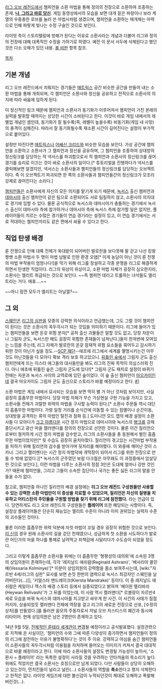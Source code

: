 [[리그 오브 레전드]]에서 챔피언을 소환 마법을 통해 정의의 전장으로 소환하여 조종하는 존재.  '''[[플레이어|나, 그리고 바로 당신]]'''. 게임 동영상에서의 모습을 보면 대개 짙은 파랑이나 보라 계열의 우중충한 로브를 눌러 쓴 마법사처럼 생겼으며, 챔피언을 소환하는 매개체는 마력으로 인해 파랗게 빛나는 수정 구슬인 것으로 보인다.

라이엇 측이 스토리텔링에 방해가 된다는 이유로 소환사라는 개념과 더불어 리그와 정의의 전장에 대해 대폭적인 수정을 가하기로 하였다. 예전 이 문서 서두에 삭제된다고 했던 것은 다소 오해가 있던 내용. [[리그%20오브%20레전드/비판#s-3.2|롤 비판]] 항목 참조. 


[[목차]]

== 기본 개념 ==
리그 오브 레전드에서 치뤄지는 경기들은 [[매트릭스]] 공간 비슷한 공간을 만들어 내는 소환 마법을 통해 개최되며, 각 챔피언은 소환사와 정신을 공유하고 전적으로 소환사의 의지에 따라 싸움에 임하게 된다. 

이 정신적인 링크 때문에 챔피언과 소환사가 동기화가 이루어져서 챔피언이 가진 본래의 실력을 발휘할 때까지는 상당한 시간이 소비된다고 한다. 이것이 바로 게임 내에서의 레벨업 개념인 셈인데, 동기화가 잘 될수록(즉, 레벨이 높을수록) 비동기화(게임 내 사망)의 충격이 심해진다. 따라서 잘 동기화될수록 재소환 시간이 길어진다는 설정이 부가적으로 붙어있다.

설정만 따진다면 [[매트릭스]]나 [[어쌔신 크리드]]와 비슷한 모습을 보인다. 가상 공간에 챔피언을 소환하고 소환사가 그 챔피언과 정신을 공유하며, 그 챔피언을 조종하여 상대방의 정신링크를 담당하는 적 넥서스를 파괴함으로서 적 챔피언과 소환사의 정신링크를 끊어 경기를 승리로 이끄는 것이 바로 소환사의 일이다.[* 튜토리얼을 진행하다가 넥서스를 클릭해보면 알겠지만, 넥서스는 소환사들과 챔피언들의 정신링크를 담당하는 오브젝트이다. 즉 이 오브젝트가 파괴되면 한 쪽의 소환사들과 챔피언들간의 정신링크가 모조리 강제로 끊어진다는 소리다.]

[[챔피언]]들은 소환사에게 자신의 모든 의지를 맡기게 되기 때문에, [[녹서스]] 출신 챔피언과 [[데마시아]] 출신 챔피언이 같은 팀으로 소환되어도 서로 팀킬하지 않고, 소환사의 의지대로 경기에 임할 수 있다. 물론 공식적으로 녹서스와 데마시아가 충돌하는 경기에서 녹서스 출신이 데마시아 측에 참가하거나 데마시아 측에 녹서스 측에 참가할 일은 없지만, 플레이어들이 치르는 수많은 경기들이 연습 경기라는 설정이 있고, 이 연습 경기에서는 서로 적대하는 챔피언끼리도 같은 편에서 싸울 수 있다고 한다.

== 직업 탄생 배경 ==
룬 전쟁으로 인해 대륙 전체가 쑥대밭이 되어버린 발로란을 보다못해 팔 걷고 나선 킹왕짱쌘 소환 마법사 두 명이 마법 남발로 인한 환경 오염[* 이게 농담이 아닌 것이 룬 전쟁의 마법 부작용이 엄청나다!]을 막기 위해 리그를 창설하고 각종 분쟁을 리그로 해결하게 하면서 탄생한 직업이다. 리그의 위상이 위상이고, 소환 마법 자체가 굉장히 심오한지라, 소환사는 엘리트 취급되는 것으로 보인다. ~~즉 챔피언 데리고 트롤하는 녀석들도 엘리트라는 거다. 에휴....~~

~~아니 잠깐 모두가 엘리트는 아닐껄?~~
== 그 외 ==
[[스웨인]]은 [[리그의 심판]]을 모종의 강력한 의식이라고 언급했는데, 그도 그럴 것이 챔피언이 된다는 것은 소환사의 꼭두각시가 되는 것임을 의미하기 때문이다. 리그에 들어가 있는 챔피언들을 보면 온갖 위험 분자[* 공허 출신 괴물들은 말할 것도 없고, 당장 자운이나 그림자 군도, 녹서스만 해도 굉장히 위험한 존재들이 넘쳐난다.]들이 한꺼번에 모여있는 느낌을 주는데, 리그 자체가 발로란의 온갖 잠재적 위험 요소들을 묶어두고 감시하기 위한 것이 아닌가 싶을 정도.--[[SCP 재단]]--애초에 리그에서 세계를 멸명시키는건 아무것도 아닌것들을 다 모아다 확보 격리 보호 하고있으니. [[뒤틀린 숲]]에서 그림자 군도 출신 챔피언에게 뜨는 이스터 에그들의 대사들만을 봐도 리그의 진짜 목적이 의심스러워 진다. 아니 애초에 뒤틀린 숲은 그림자 군도에 있다![* 그림자 군도 패치로 설정이 바뀌기 전에는 자운과 녹서스 사이의 교역로에 있던 숲이었다. 이 숲 출신 챔피언이 [[마오카이]]인데 결국 마오카이도 그림자 군도 출신으로 스토리가 바뀔 예정이라고 한다. [http://www.inven.co.kr/board/powerbbs.php?come_idx=2778&l=24094 #]]

소환 마법은 게임 내에서 묘사되는 모습을 보면 딱히 별 거 아닌 것처럼 보이지만, 사실 굉장히 흠좀무한 마법이다. 당장 마법 자체가 무슨 가상현실 구현 기능을 가지고 있고, 소환사들 전체가 괴랄한 위력의 마법을 구사할 능력이 된다.[* 소환사 주문들 역시 대단히 흠좀무한 마법이다. 가령 일정 거리를 순식간에 이동할 수 있는 점멸이나 순간이동, 상대방을 공격하는 류의 마법인 탈진과 점화 등.] 도미니언 모드 맵의 배경 설정이 소환사들 다 모아다가 [[크고 아름다운]] 시간 정지 마법으로 데마시아와 녹서스의 [[병크]]를 강제 중단시키고 광산 마을 캘러맨다를 정의의 전장으로 선언한 것이다. 물론 이건 질리언으로부터 철저하게 시간 정지 마법을 감수받고, 리그의 소환사들을 총 동원해서 벌인 흠좀무한 마법이었지만[* 뒷 수습도 굉장히 골치아팠다. 질리언이 겪고있는 시간마법 부작용을 피하기 위해 질리언의 감수를 받아가며 뒷처리를 해야했다. 이 와중에 깨어난 것이 스카너. 그리고 캘러멘다는 시간 정지 마법덕에 개막장이 되어서 리그를 위한 전장으로 만들 수 밖에 없었다.][* 녹서스의 군주였던 보람 다크월은 아무래도 이 과정중에서 암살당한 것으로 보인다.], 이런 마법을 다루는 소환사의 정점 3인은 도대체 얼마나 강한 것인가? 때문에 챔피언들, 그리고 그들이 소속한 집단이나 국가는 좋든 싫든 리그의 말을 안 들을 수가 없다.

참고로, 챔피언중 하나인 질리언의 배경 설정에는 '''리그 오브 레전드 구성원들만 사용할 수 있는 강력한 소환 마법만이 이 증상을 치료할 수 있었으며, 질리언은 자신의 질병을 치유하고 어티스탄의 주민들을 구원할 방법을 찾기 위해 리그에 참전했다.''' 라는 언급이 있다. 당연하게도 리그 오브 레전드의 구성원들은 '''플레이어''' 또한 해당되는 사항이다. 즉, 설정상 플레이어들은 단순히 재능있는 엘리트 수준이 아니라 이미 권위있는 실력자 수준의 괴수들인 것이다.

물론 이러한 흠좀무한 위력 덕분에 자칫 마법이 꼬일 경우 굉장히 위험한 것으로 보인다. [[리 신]]의 경우 원래 소환사의 길을 걷던 천재였으나, 성급하게 첫 소환을 시도하다가 발로란 어딘가의 마을 하나를 통채로 날려먹고 죄책감에 시달리다가 수도승이 되었을 정도다.

그리고 이렇게 흠좀무한 소환사들 위에는 더 흠좀무한 '형평성의 대의회'에 소속된 3명의 상임의원이 존재하는데, 각각 '레지날드 애쉬람(Reginald Ashram)', '베사리아 콜민예(Vessaria Kolminye)'[* 이분이 상임의원의 강력함을 몸소 보여주시는데, [wiki:"자르반 4세/리그의 심판" 묘사를 보면 손짓 한번의 염력으로 녹서스 최강자인 스웨인을 날려버린다(...)]], '키얼스타 맨드레이크(Kiersta Mandrake)' 등이다. 이 중 레지날드 애쉬람은 케일이나 잭스의 배경 스토리 등에서 실종되었다고 밝혀져 '헤이완 렐리바쉬(Heywan Relivash)'가 그 뒤를 이었는데, 이 사람 역시 캘러맨다[* 르블랑이 자르반4세로 모습을 바꿔 녹서스와 데마시아를 치고받고 싸우게 한 사건. 이 사건의 사태가 점점 커지자, 상술되었듯 캘러맨다 전체에 역장을 걸고 리그의 새로운 전장으로 선포, [수정의 상처]를 만들었다.]를 둘러싼 음모의 주동자로서 저널 오브 저스티스의 폐간과 동시에 리타이어. 현재 상임의원은 남은 2명만이 존재하고 있다.

14년 9월 5일, [http://www.inven.co.kr/board/powerbbs.php?come_idx=2778&l=30205 전체적인 룬테라 세계관이 변경]될 예정이라고 공식발표했다. 설정관련으로 지적해 온 사실이던, '챔피언의 수와 그에 따른 다양성이 증가하면서 챔피언들이 정의의 리그에 참전하는 이유가 불명확하다'는 것이 주 이유. 강력하고 야심을 숨긴 챔피언들이 소환사들의 꼭두각시처럼 이용됨을 자처하며 들어오는 이미지가 커져서 결국 대대적으로 바꿀 예정이라고 한다. 이에 따라 소환사들의 설정도 변경될 가능성이 높아서, '소환사 = 플레이어' 라는 독특한 설정이 사라질 것을 우려하는 안타까움의 목소리가 높다. 위에도 적었지만 결국 소환사는 호칭으로만 남게 되었다. 다만 사람들이 상당히 오해하고 있는것이, 먼치킨들이 널리고 널린(...) 소환사들의 역할을 '''축소'''한다고 했지 삭제한다고 한적은 없다. 라이엇 게임즈에 대한 불신감이 누적되던것이 제대로 오해하고 폭발해버린것(...).
